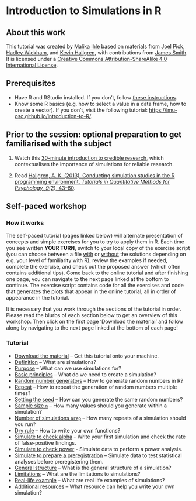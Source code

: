# Introduction to Simulations in R

## About this work
This tutorial was created by [Malika Ihle](https://www.osc.uni-muenchen.de/about_us/coordinator/index.html) based on materials from [Joel Pick](https://joelpick.wixsite.com/research), [Hadley Wickham](https://www.yumpu.com/en/document/view/19077330/simulation-hadley-wickham), and [Kevin Hallgren](https://doi.org/10.20982/tqmp.09.2.p043), with contributions from [James Smith](https://github.com/worcjamessmith).   
It is licensed under a [Creative Commons Attribution-ShareAlike 4.0 International License](https://creativecommons.org/licenses/by-sa/4.0/).

## Prerequisites

* Have R and RStudio installed. If you don't, follow [these instructions](https://lmu-osc.github.io/Introduction-RStudio-Git-GitHub/installing_software.html).  
* Know some R basics (e.g. how to select a value in a data frame, how to create a vector). If you don't, visit the following tutorial: <a href="https://lmu-osc.github.io/introduction-to-R/" target ="_blank">https://lmu-osc.github.io/introduction-to-R/</a>.  

## Prior to the session: optional preparation to get familiarised with the subject
1) Watch this [30-minute introduction to credible research](https://osf.io/xtmek/), which contextualises the importance of simulations for reliable research. 

2) Read [Hallgren, A. K. (2013). Conducting simulation studies in the R programming environment. *Tutorials in Quantitative Methods for Psychology*, *9*(2), 43–60](https://doi.org/10.20982/tqmp.09.2.p043).

## Self-paced workshop
### How it works
The self-paced tutorial (pages linked below) will alternate presentation of concepts and simple exercises for you to try to apply them in R. Each time you see written **YOUR TURN**, switch to your local copy of the exercise script (you can choose between a file <a href="https://github.com/lmu-osc/Introduction-Simulations-in-R/blob/main/exercise_script_with_solutions.R" target ="_blank">with</a> or <a href="https://github.com/lmu-osc/Introduction-Simulations-in-R/blob/main/exercise_script_without_solutions.R" target ="_blank">without</a> the solutions depending on e.g. your level of familiarity with R), review the examples if needed, complete the exercise, and check out the proposed answer (which often contains additional tips). Come back to the online tutorial and after finishing one page, you can navigate to the next page linked at the bottom to continue. The exercise script contains  code for all the exercises and code that generates the plots that appear in the online tutorial, all in order of appearance in the tutorial.  

It is necessary that you work through the sections of the tutorial in order. Please read the blurbs of each section below to get an overview of this workshop. Then click on the first page 'Download the material' and follow along by navigating to the next page linked at the bottom of each page!
 

### Tutorial
* [Download the material](./tutorial_pages/download-repo.qmd) -- Get this tutorial onto your machine.
* [Definition](./tutorial_pages/definition.qmd) -- What are simulations?
* [Purpose](./tutorial_pages/purpose.qmd) -- What can we use simulations for?
* [Basic principles](./tutorial_pages/basic-principles.qmd) -- What do we need to create a simulation?
* [Random number generators](./tutorial_pages/random-numbers-generators.qmd) -- How to generate random numbers in R?
* [Repeat](./tutorial_pages/repeat.qmd) -- How to repeat the generation of random numbers multiple times?
* [Setting the seed](./tutorial_pages/seed.qmd) -- How can you generate the same random numbers?
* [Sample size `n`](./tutorial_pages/sample-size-n.qmd) -- How many values should you generate within a simulation?
* [Number of simulations `nrep`](./tutorial_pages/number-of-simulations-nrep.qmd) -- How many repeats of a simulation should you run?
* [Dry rule](./tutorial_pages/dry-rule.qmd) -- How to write your own functions?
* [Simulate to check alpha](./tutorial_pages/check-alpha.qmd) - Write your first simulation and check the rate of false-positive findings.  
* [Simulate to check power](./tutorial_pages/check-power.qmd) - Simulate data to perform a power analysis.  
* [Simulate to prepare a preregistration](./tutorial_pages/simulate-for-preregistration.qmd) -- Simulate data to test statistical analyses before preregistering them.  
* [General structure](./tutorial_pages/general-structure.qmd) -- What is the general structure of a simulation?
* [Limitations](./tutorial_pages/limitations.qmd) -- What are the limitations to simulations?
* [Real-life example](./tutorial_pages/real-life-example.qmd) -- What are real life examples of simulations?
* [Additional resources](./tutorial_pages/resources.qmd) -- What resource can help you write your own simulation?


